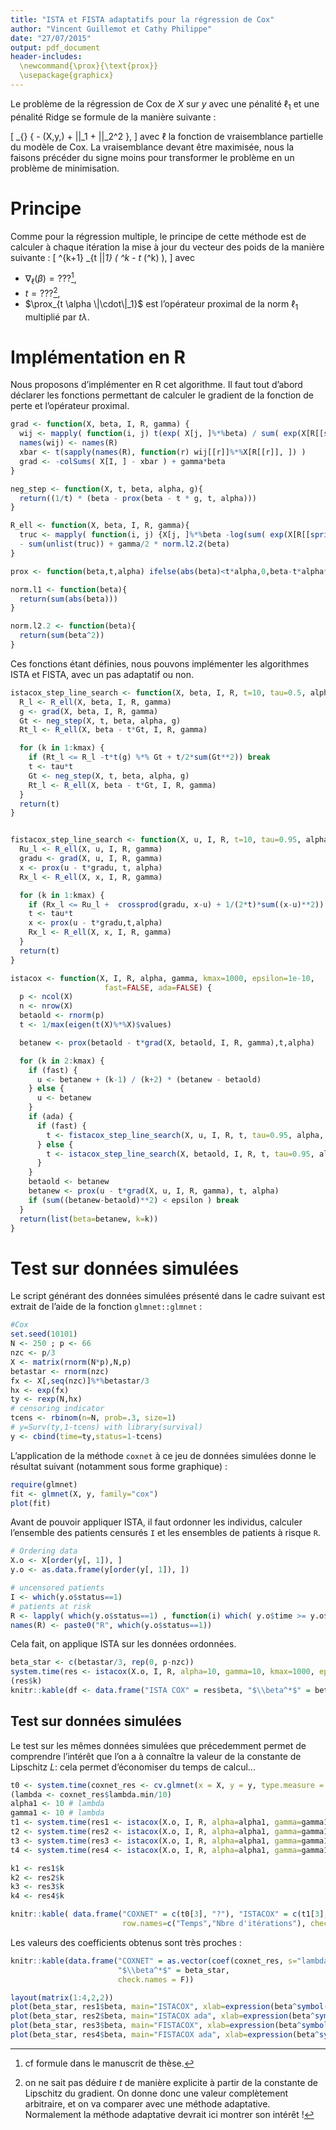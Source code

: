 ```yaml
---
title: "ISTA et FISTA adaptatifs pour la régression de Cox"
author: "Vincent Guillemot et Cathy Philippe"
date: "27/07/2015"
output: pdf_document
header-includes: 
  \newcommand{\prox}{\text{prox}}
  \usepackage{graphicx}
---
```


Le problème de la régression de Cox  de $X$ sur $y$ avec une pénalité $\ell_1$ et une pénalité Ridge se formule de la manière suivante :

\[
  \min_{\beta} \left\{ - \ell(X,y,\beta) + \alpha \|\beta\|_1 + \gamma \|\beta\|_2^2 \right\},
\]
avec $\ell$ la fonction de vraisemblance partielle du modèle de Cox. La vraisemblance devant être maximisée, nous la faisons précéder du signe moins pour transformer le problème en un problème de minimisation.

# Principe

Comme pour la régression multiple, le principe de cette méthode est de calculer à chaque itération la mise à jour du vecteur des poids de la manière suivante :
\[
  \beta^{k+1} \leftarrow \prox_{t \lambda \|\cdot\|_1} \left(  \beta^k - t \nabla_\ell (\beta^k) \right),
\]
avec

* $\nabla_\ell (\beta) = ???$[^1],
* $t = ???$[^2],
* $\prox_{t \alpha \|\cdot\|_1}$ est l'opérateur proximal de la norm $\ell_1$ multiplié par $t \lambda$.

[^1]: cf formule dans le manuscrit de thèse.
[^2]: on ne sait pas déduire $t$ de manière explicite à partir de la constante de Lipschitz du gradient. On donne donc une valeur complètement arbitraire, et on va comparer avec une méthode adaptative. Normalement la méthode adaptative devrait ici montrer son intérêt !


# Implémentation en R

Nous proposons d'implémenter en R cet algorithme. Il faut tout d'abord déclarer les fonctions permettant de calculer le gradient de la fonction de perte et l'opérateur proximal.

```r
grad <- function(X, beta, I, R, gamma) {
  wij <- mapply( function(i, j) t(exp( X[j, ]%*%beta) / sum( exp(X[R[[sprintf("R%i", i)]], ]%*%beta))), I, R)
  names(wij) <- names(R)
  xbar <- t(sapply(names(R), function(r) wij[[r]]%*%X[R[[r]], ]) )
  grad <- -colSums( X[I, ] - xbar ) + gamma*beta 
}

neg_step <- function(X, t, beta, alpha, g){
  return((1/t) * (beta - prox(beta - t * g, t, alpha)))
}

R_ell <- function(X, beta, I, R, gamma){
  truc <- mapply( function(i, j) {X[j, ]%*%beta -log(sum( exp(X[R[[sprintf("R%i", i)]], ]%*%beta)))}, I, R, SIMPLIFY = F)
  - sum(unlist(truc)) + gamma/2 * norm.l2.2(beta)
}

prox <- function(beta,t,alpha) ifelse(abs(beta)<t*alpha,0,beta-t*alpha*sign(beta))

norm.l1 <- function(beta){
  return(sum(abs(beta)))
}

norm.l2.2 <- function(beta){
  return(sum(beta^2))
}

```

Ces fonctions étant définies, nous pouvons implémenter les algorithmes ISTA et FISTA, avec un pas adaptatif ou non.

```r
istacox_step_line_search <- function(X, beta, I, R, t=10, tau=0.5, alpha, gamma, kmax=1000){
  R_l <- R_ell(X, beta, I, R, gamma)
  g <- grad(X, beta, I, R, gamma)
  Gt <- neg_step(X, t, beta, alpha, g)
  Rt_l <- R_ell(X, beta - t*Gt, I, R, gamma)

  for (k in 1:kmax) {
    if (Rt_l <= R_l -t*t(g) %*% Gt + t/2*sum(Gt**2)) break
    t <- tau*t
    Gt <- neg_step(X, t, beta, alpha, g)
    Rt_l <- R_ell(X, beta - t*Gt, I, R, gamma)
  }
  return(t)
}


fistacox_step_line_search <- function(X, u, I, R, t=10, tau=0.95, alpha, gamma, kmax=1000){
  Ru_l <- R_ell(X, u, I, R, gamma)
  gradu <- grad(X, u, I, R, gamma)
  x <- prox(u - t*gradu, t, alpha)
  Rx_l <- R_ell(X, x, I, R, gamma)

  for (k in 1:kmax) {
    if (Rx_l <= Ru_l +  crossprod(gradu, x-u) + 1/(2*t)*sum((x-u)**2)) break
    t <- tau*t
    x <- prox(u - t*gradu,t,alpha)
    Rx_l <- R_ell(X, x, I, R, gamma)
  }
  return(t)
}

istacox <- function(X, I, R, alpha, gamma, kmax=1000, epsilon=1e-10, 
                     fast=FALSE, ada=FALSE) {
  p <- ncol(X)
  n <- nrow(X)
  betaold <- rnorm(p)
  t <- 1/max(eigen(t(X)%*%X)$values)

  betanew <- prox(betaold - t*grad(X, betaold, I, R, gamma),t,alpha)

  for (k in 2:kmax) {
    if (fast) {
      u <- betanew + (k-1) / (k+2) * (betanew - betaold)
    } else {
      u <- betanew
    }
    if (ada) {
      if (fast) {
        t <- fistacox_step_line_search(X, u, I, R, t, tau=0.95, alpha, gamma)
      } else {
        t <- istacox_step_line_search(X, betaold, I, R, t, tau=0.95, alpha, gamma)
      }
    }
    betaold <- betanew
    betanew <- prox(u - t*grad(X, u, I, R, gamma), t, alpha)
    if (sum((betanew-betaold)**2) < epsilon ) break
  }
  return(list(beta=betanew, k=k))
}

```

# Test sur données simulées

Le script générant des données simulées présenté dans le cadre suivant est extrait de l'aide de la fonction `glmnet::glmnet` :

```r
#Cox
set.seed(10101)
N <- 250 ; p <- 66
nzc <- p/3
X <- matrix(rnorm(N*p),N,p)
betastar <- rnorm(nzc)
fx <- X[,seq(nzc)]%*%betastar/3
hx <- exp(fx)
ty <- rexp(N,hx)
# censoring indicator
tcens <- rbinom(n=N, prob=.3, size=1)
# y=Surv(ty,1-tcens) with library(survival)
y <- cbind(time=ty,status=1-tcens) 
```

L'application de la méthode `coxnet` à ce jeu de données simulées donne le résultat suivant (notamment sous forme graphique) :

```r
require(glmnet)
fit <- glmnet(X, y, family="cox")
plot(fit)
```

Avant de pouvoir appliquer ISTA, il faut ordonner les individus, calculer l'ensemble des patients censurés `I` et les ensembles de patients à risque `R`.

```r
# Ordering data
X.o <- X[order(y[, 1]), ]
y.o <- as.data.frame(y[order(y[, 1]), ])

# uncensored patients
I <- which(y.o$status==1)
# patients at risk
R <- lapply( which(y.o$status==1) , function(i) which( y.o$time >= y.o$time[i] ) )
names(R) <- paste0("R", which(y.o$status==1))
```

Cela fait, on applique ISTA sur les données ordonnées.

```r
beta_star <- c(betastar/3, rep(0, p-nzc))
system.time(res <- istacox(X.o, I, R, alpha=10, gamma=10, kmax=1000, epsilon=1e-20) )
(res$k)
knitr::kable(df <- data.frame("ISTA COX" = res$beta, "$\\beta^*$" = beta_star, check.names=F))
```

## Test sur données simulées

Le test sur les mêmes données simulées que précedemment permet de comprendre l'intérêt que l'on a à connaître la valeur de la constante de Lipschitz $L$: cela permet d'économiser du temps de calcul...

```r
t0 <- system.time(coxnet_res <- cv.glmnet(x = X, y = y, type.measure = "deviance", family = "cox", alpha=0.5))
(lambda <- coxnet_res$lambda.min/10)
alpha1 <- 10 # lambda
gamma1 <- 10 # lambda
t1 <- system.time(res1 <- istacox(X.o, I, R, alpha=alpha1, gamma=gamma1, kmax=1000, fast = F, ada = F))
t2 <- system.time(res2 <- istacox(X.o, I, R, alpha=alpha1, gamma=gamma1, kmax=1000, fast = T, ada = F))
t3 <- system.time(res3 <- istacox(X.o, I, R, alpha=alpha1, gamma=gamma1, kmax=1000, fast = F, ada = T))
t4 <- system.time(res4 <- istacox(X.o, I, R, alpha=alpha1, gamma=gamma1, kmax=1000, fast = T, ada = T))

k1 <- res1$k
k2 <- res2$k
k3 <- res3$k
k4 <- res4$k

knitr::kable( data.frame("COXNET" = c(t0[3], "?"), "ISTACOX" = c(t1[3], k1), "ISTACOX ada" = c(t3[3], k2), "FISTACOX" = c(t2[3], k3), "FISTACOX ada" = c(t4[3], k4),
                         row.names=c("Temps","Nbre d'itérations"), check.names = F))

```

Les valeurs des coefficients obtenus sont très proches :

```r
knitr::kable(data.frame("COXNET" = as.vector(coef(coxnet_res, s="lambda.min")), "ISTACOX" = res1$beta, "ISTACOX ada" = res2$beta, "FISTACOX" = res3$beta, "FISTACOX ada" = res4$beta,
                        "$\\beta^*$" = beta_star,
                        check.names = F))
```




```r
layout(matrix(1:4,2,2))
plot(beta_star, res1$beta, main="ISTACOX", xlab=expression(beta^symbol("*")), ylab=expression(hat(beta)))
plot(beta_star, res2$beta, main="ISTACOX ada", xlab=expression(beta^symbol("*")), ylab=expression(hat(beta)))
plot(beta_star, res3$beta, main="FISTACOX", xlab=expression(beta^symbol("*")), ylab=expression(hat(beta)))
plot(beta_star, res4$beta, main="FISTACOX ada", xlab=expression(beta^symbol("*")), ylab=expression(hat(beta)))
```

